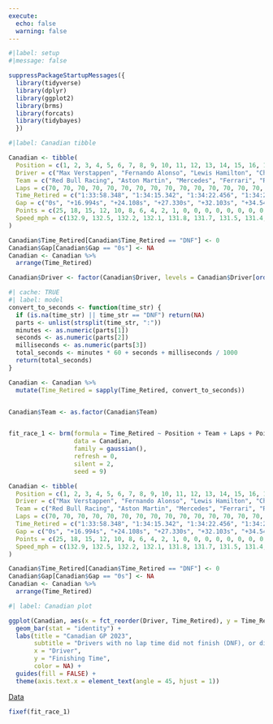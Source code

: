 ```yaml
---
execute:
  echo: false
  warning: false
---
```


```r
#|label: setup
#|message: false

suppressPackageStartupMessages({
  library(tidyverse)
  library(dplyr)
  library(ggplot2)  
  library(brms)
  library(forcats)
  library(tidybayes)
  })
```

```r
#|label: Canadian tibble

Canadian <- tibble(
  Position = c(1, 2, 3, 4, 5, 6, 7, 8, 9, 10, 11, 12, 13, 14, 15, 16, 17, 18, 19, 20),
  Driver = c("Max Verstappen", "Fernando Alonso", "Lewis Hamilton", "Charles Leclerc", "Sergio Perez", "Carlos Sainz", "Alex Albon", "Esteban Ocon", "Lance Stroll", "Valtteri Bottas", "Oscar Piastri", "Pierre Gasly", "Lando Norris", "Yuki Tsunoda", "Zhou Guanyu", "Nyck de Vries", "Nico Hülkenberg", "Kevin Magnussen", "George Russell", "Logan Sargeant"),
  Team = c("Red Bull Racing", "Aston Martin", "Mercedes", "Ferrari", "Red Bull Racing", "Ferrari", "Williams", "Alpine", "Aston Martin", "Alfa Romeo", "McLaren", "Alpine", "McLaren", "RB", "Alfa Romeo", "RB", "Haas", "Haas", "Mercedes", "Williams"),
  Laps = c(70, 70, 70, 70, 70, 70, 70, 70, 70, 70, 70, 70, 70, 70, 70, 70, 70, 70, 55, 18),
  Time_Retired = c("1:33:58.348", "1:34:15.342", "1:34:22.456", "1:34:25.678", "1:34:30.451", "1:34:32.890", "1:34:37.489", "1:34:40.921", "1:34:45.312", "1:34:50.783", "1:34:55.199", "1:34:57.351", "1:35:00.455", "1:35:02.123", "1:35:06.894", "1:35:10.389", "1:35:15.123", "1:35:20.789", "DNF", "DNF"),
  Gap = c("0s", "+16.994s", "+24.108s", "+27.330s", "+32.103s", "+34.542s", "+39.141s", "+42.573s", "+46.964s", "+52.435s", "+56.851s", "+59.003s", "+62.107s", "+63.775s", "+68.546s", "+72.041s", "+76.775s", "+82.441s", "DNF", "DNF"),
  Points = c(25, 18, 15, 12, 10, 8, 6, 4, 2, 1, 0, 0, 0, 0, 0, 0, 0, 0, 0, 0),
  Speed_mph = c(132.9, 132.5, 132.2, 132.1, 131.8, 131.7, 131.5, 131.4, 131.2, 131.0, 130.9, 130.7, 130.6, 130.5, 130.3, 130.2, 130.0, 129.9, 129.7, 129.5)
)

Canadian$Time_Retired[Canadian$Time_Retired == "DNF"] <- 0
Canadian$Gap[Canadian$Gap == "0s"] <- NA
Canadian <- Canadian %>%
  arrange(Time_Retired)

Canadian$Driver <- factor(Canadian$Driver, levels = Canadian$Driver[order(Canadian$Time_Retired)])
```

```r
#| cache: TRUE
#| label: model
convert_to_seconds <- function(time_str) {
  if (is.na(time_str) || time_str == "DNF") return(NA)
  parts <- unlist(strsplit(time_str, ":"))
  minutes <- as.numeric(parts[1])
  seconds <- as.numeric(parts[2])
  milliseconds <- as.numeric(parts[3])
  total_seconds <- minutes * 60 + seconds + milliseconds / 1000
  return(total_seconds)
}

Canadian <- Canadian %>%
  mutate(Time_Retired = sapply(Time_Retired, convert_to_seconds))


Canadian$Team <- as.factor(Canadian$Team)


fit_race_1 <- brm(formula = Time_Retired ~ Position + Team + Laps + Points + Speed_mph,
                  data = Canadian,
                  family = gaussian(),
                  refresh = 0,
                  silent = 2,
                  seed = 9)

```

```r
Canadian <- tibble(
  Position = c(1, 2, 3, 4, 5, 6, 7, 8, 9, 10, 11, 12, 13, 14, 15, 16, 17, 18, 19, 20),
  Driver = c("Max Verstappen", "Fernando Alonso", "Lewis Hamilton", "Charles Leclerc", "Sergio Perez", "Carlos Sainz", "Alex Albon", "Esteban Ocon", "Lance Stroll", "Valtteri Bottas", "Oscar Piastri", "Pierre Gasly", "Lando Norris", "Yuki Tsunoda", "Zhou Guanyu", "Nyck de Vries", "Nico Hülkenberg", "Kevin Magnussen", "George Russell", "Logan Sargeant"),
  Team = c("Red Bull Racing", "Aston Martin", "Mercedes", "Ferrari", "Red Bull Racing", "Ferrari", "Williams", "Alpine", "Aston Martin", "Alfa Romeo", "McLaren", "Alpine", "McLaren", "RB", "Alfa Romeo", "RB", "Haas", "Haas", "Mercedes", "Williams"),
  Laps = c(70, 70, 70, 70, 70, 70, 70, 70, 70, 70, 70, 70, 70, 70, 70, 70, 70, 70, 55, 18),
  Time_Retired = c("1:33:58.348", "1:34:15.342", "1:34:22.456", "1:34:25.678", "1:34:30.451", "1:34:32.890", "1:34:37.489", "1:34:40.921", "1:34:45.312", "1:34:50.783", "1:34:55.199", "1:34:57.351", "1:35:00.455", "1:35:02.123", "1:35:06.894", "1:35:10.389", "1:35:15.123", "1:35:20.789", "DNF", "DNF"),
  Gap = c("0s", "+16.994s", "+24.108s", "+27.330s", "+32.103s", "+34.542s", "+39.141s", "+42.573s", "+46.964s", "+52.435s", "+56.851s", "+59.003s", "+62.107s", "+63.775s", "+68.546s", "+72.041s", "+76.775s", "+82.441s", "DNF", "DNF"),
  Points = c(25, 18, 15, 12, 10, 8, 6, 4, 2, 1, 0, 0, 0, 0, 0, 0, 0, 0, 0, 0),
  Speed_mph = c(132.9, 132.5, 132.2, 132.1, 131.8, 131.7, 131.5, 131.4, 131.2, 131.0, 130.9, 130.7, 130.6, 130.5, 130.3, 130.2, 130.0, 129.9, 129.7, 129.5)
)

Canadian$Time_Retired[Canadian$Time_Retired == "DNF"] <- 0
Canadian$Gap[Canadian$Gap == "0s"] <- NA
Canadian <- Canadian %>%
  arrange(Time_Retired)
```


```r
#| label: Canadian plot

ggplot(Canadian, aes(x = fct_reorder(Driver, Time_Retired), y = Time_Retired, fill = Driver)) +
  geom_bar(stat = "identity") +
  labs(title = "Canadian GP 2023",
       subtitle = "Drivers with no lap time did not finish (DNF), or did not start (DNS)",
       x = "Driver",
       y = "Finishing Time",
       color = NA) +
  guides(fill = FALSE) +
  theme(axis.text.x = element_text(angle = 45, hjust = 1))
```
[Data](https://www.motorsport.com/f1/results/2023/canadian-gp-625304/)
```r
fixef(fit_race_1)
```